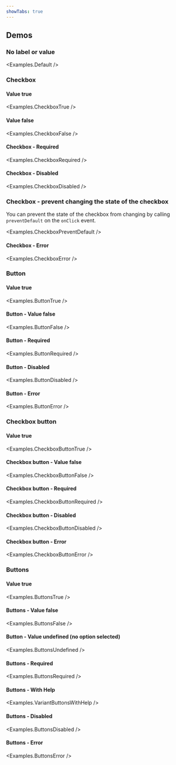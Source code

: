 ```yaml
---
showTabs: true
---
```



## Demos

### No label or value

<Examples.Default />

### Checkbox

#### Value true

<Examples.CheckboxTrue />

#### Value false

<Examples.CheckboxFalse />

#### Checkbox - Required

<Examples.CheckboxRequired />

#### Checkbox - Disabled

<Examples.CheckboxDisabled />

### Checkbox - prevent changing the state of the checkbox

You can prevent the state of the checkbox from changing by calling `preventDefault` on the `onClick` event.

<Examples.CheckboxPreventDefault />

#### Checkbox - Error

<Examples.CheckboxError />

### Button

#### Value true

<Examples.ButtonTrue />

#### Button - Value false

<Examples.ButtonFalse />

#### Button - Required

<Examples.ButtonRequired />

#### Button - Disabled

<Examples.ButtonDisabled />

#### Button - Error

<Examples.ButtonError />

### Checkbox button

#### Value true

<Examples.CheckboxButtonTrue />

#### Checkbox button - Value false

<Examples.CheckboxButtonFalse />

#### Checkbox button - Required

<Examples.CheckboxButtonRequired />

#### Checkbox button - Disabled

<Examples.CheckboxButtonDisabled />

#### Checkbox button - Error

<Examples.CheckboxButtonError />

### Buttons

#### Value true

<Examples.ButtonsTrue />

#### Buttons - Value false

<Examples.ButtonsFalse />

#### Button - Value undefined (no option selected)

<Examples.ButtonsUndefined />

#### Buttons - Required

<Examples.ButtonsRequired />

#### Buttons - With Help

<Examples.VariantButtonsWithHelp />

#### Buttons - Disabled

<Examples.ButtonsDisabled />

#### Buttons - Error

<Examples.ButtonsError />
